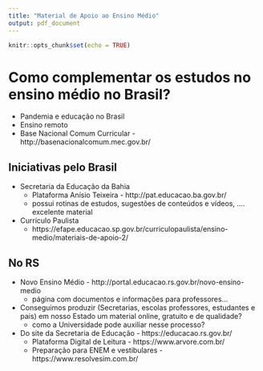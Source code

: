 ```yaml
---
title: "Material de Apoio ao Ensino Médio"
output: pdf_document
---
```


```r
knitr::opts_chunk$set(echo = TRUE)
```

# Como complementar os estudos no ensino médio no Brasil?

* Pandemia e educação no Brasil
* Ensino remoto
* Base Nacional Comum Curricular - http://basenacionalcomum.mec.gov.br/


## Iniciativas pelo Brasil

* Secretaria da Educação da Bahia
    + Plataforma Anísio Teixeira - http://pat.educacao.ba.gov.br/  
    + possui rotinas de estudos, sugestões de conteúdos e vídeos, .... excelente material

* Currículo Paulista
    + https://efape.educacao.sp.gov.br/curriculopaulista/ensino-medio/materiais-de-apoio-2/


## No RS

* Novo Ensino Médio - http://portal.educacao.rs.gov.br/novo-ensino-medio
    + página com documentos e informações para professores...

* Conseguimos produzir (Secretarias, escolas professores, estudantes e pais) em nosso Estado um material online, gratuito e de qualidade?
    + como a Universidade pode auxiliar nesse processo?
    
* Do site da Secretaria de Educação - https://educacao.rs.gov.br/  
    + Plataforma Digital de Leitura - https://www.arvore.com.br/
    + Preparação para ENEM e vestibulares - https://www.resolvesim.com.br/



